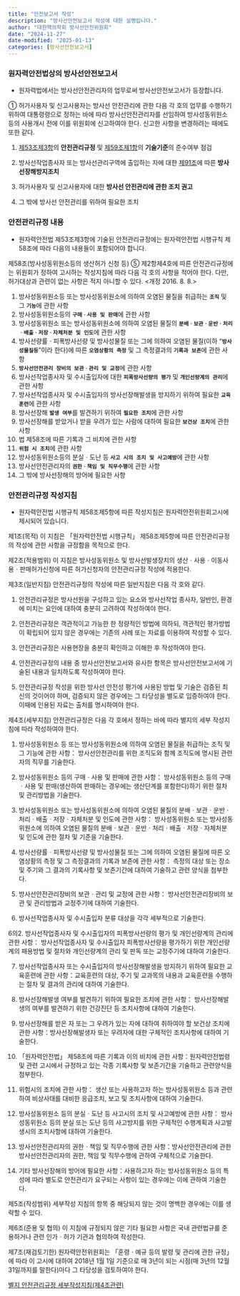 ```yaml
---
title: "안전보고서 작성"
description: "방사선안전보고서 작성에 대한 설명입니다."
author: "대한핵의학회 방사선안전위원회"
date: "2024-11-27"
date-modified: "2025-01-13"
categories: [방사선안전보고서]
---
```


### 원자력안전법상의 방사선안전보고서

- 원자력법에서는 방사선안전관리자의 업무로써 방사선안전보고서가 등장합니다.



::: {.callout-note title="원자력안전법 제53조의3(방사선안전관리자) [시행 2024.11.01]" collapse="open" appearance="minimal"}
① 허가사용자 및 신고사용자는 방사선 안전관리에 관한 다음 각 호의 업무를 수행하기 위하여 대통령령으로 정하는 바에 따라 방사선안전관리자를 선임하여 방사성동위원소등의 사용개시 전에 이를 위원회에 신고하여야 한다. 신고한 사항을 변경하려는 때에도 또한 같다.

1. <a 
  href="/posts/compendium/law/nuclear_safety_act.qmd#제53조의2-방사선안전관리자"
  target="_blank" class="text-primary" data-bs-toggle="tooltip" data-bs-html="true"
  data-bs-placement="bottom" 
  title="제53조(방사성동위원소ㆍ방사선발생장치 사용 등의 허가 등)
  ③ 제1항에 따른 허가를 받으려는 자는 허가신청서에 안전성분석보고서, 품질보증계획서, 방사선안전보고서 및 안전관리규정과 그 밖에 총리령으로 정하는 서류를 첨부하여 위원회에 제출하여야 하며, 제2항에 따른 신고를 하려는 자는 신고서에 총리령으로 정하는 서류를 첨부하여 위원회에 제출하여야 한다. 다만, 안전성분석보고서 및 품질보증계획서의 제출은 생산허가를 받으려는 자에 한한다. <개정 2013. 3. 23.>">
  제53조제3항</a>의 **안전관리규정** 및 
<a 
  href="/posts/compendium/law/nuclear_safety_act.qmd#제59조-기준준수의무-등"
  target="_blank" class="text-primary" data-bs-toggle="tooltip" data-bs-html="true"
  data-bs-placement="bottom" 
  title="제59조(기준준수의무 등) ① 허가사용자 및 신고사용자는 다음 사항에 관하여 위원회규칙으로 정하는 기술기준을 준수하여야 한다.
  1.방사성동위원소 또는 그에 따라 오염된 물질이나 방사선발생장치의 생산시설ㆍ사용시설등의 위치ㆍ구조 및 설비
  2.방사성동위원소 또는 그에 따라 오염된 물질이나 방사선발생장치의 사업소 안에서의 생산ㆍ사용ㆍ분배ㆍ저장ㆍ운반ㆍ보관ㆍ처리 및 배출
  3.방사성동위원소등의 이동사용 및 판매">
제59조제1항</a>의 **기술기준**의 준수여부 점검

2.  방사선작업종사자 또는 방사선관리구역에 출입하는 자에 대한 
<a 
  href="/posts/compendium/law/nuclear_safety_act.qmd#제91조-방사선장해방지조치"
  target="_blank" class="text-primary" data-bs-toggle="tooltip" data-bs-html="true"
  data-bs-placement="bottom" 
  title="제91조(방사선장해방지조치) ① 원자력관계사업자는 방사선장해를 방지하기 위하여 대통령령으로 정하는 바에 따라 다음 각 호의 조치를 하여야 한다.
1.방사선량 및 방사성오염의 측정
2.건강진단
3.피폭관리
4.방사성물질의 방출량 및 피폭방사선량을 가능한 한 합리적으로 낮게 유지하기 위하여 필요한 조치
② 원자력관계사업자는 방사선작업종사자 및 대통령령으로 정하는 수시출입자의 피폭방사선량이 대통령령으로 정하는 선량한도를 초과하지 아니하도록 필요한 조치를 하여야 한다.
③ 원자력관계사업자는 방사선장해를 받은 사람 또는 방사선장해를 받은 것으로 보이는 사람에게 원자력이용시설에의 출입제한과 그 밖의 보건상 필요한 조치를 하여야 한다.">
제91조</a>에 따른 **방사선장해방지조치**

3.  허가사용자 및 신고사용자에 대한 **방사선 안전관리에 관한 조치 권고**

4.  그 밖에 방사선 안전관리를 위하여 필요한 조치
:::



### 안전관리규정 내용

-   원자력안전법 제53조제3항에 기술된 안전관리규정에는 원자력안전법 시행규칙 제58조에 따라 다음의 내용들이 포함되어야 합니다.

::: {.callout-note title="원자력안전법 시행규칙 제58조(방사성동위원소등의 생산허가 신청 등) [시행 2024.11.01]" collapse="open" appearance="minimal"}
제58조(방사성동위원소등의 생산허가 신청 등) ⑤ 제2항제4호에 따른 안전관리규정에는 위원회가 정하여 고시하는 작성지침에 따라 다음 각 호의 사항을 적어야 한다. 다만, 허가대상과 관련이 없는 사항은 적지 아니할 수 있다. \<개정 2016. 8. 8.\>\

1.  방사성동위원소등 또는 방사성동위원소에 의하여 오염된 물질을 취급하는 **`조직`** 및 그 **`기능`**에 관한 사항\
2.  방사성동위원소등의 **`구매ㆍ사용 및 판매`**에 관한 사항\
3.  방사성동위원소 또는 방사성동위원소에 의하여 오염된 물질의 **`분배ㆍ보관ㆍ운반ㆍ처리ㆍ배출ㆍ저장ㆍ자체처분 및 인도`**에 관한 사항\
4.  방사선량률ㆍ피폭방사선량 및 방사성물질 또는 그에 의하여 오염된 물질(이하 “**`방사성물질등`**”이라 한다)에 따른 **`오염상황의 측정`** 및 그 측정결과의 **`기록과 보존`**에 관한 사항\
5.  **`방사선안전관리 장비의 보관ㆍ관리 및 교정`**에 관한 사항\
6.  방사선작업종사자 및 수시출입자에 대한 **`피폭방사선량의 평가`** 및 **`개인선량계의 관리`**에 관한 사항\
7.  방사선작업종사자 및 수시출입자의 방사선장해발생을 방지하기 위하여 필요한 **`교육훈련`**에 관한 사항\
8.  방사선장해 **`발생 여부`**를 발견하기 위하여 **`필요한 조치`**에 관한 사항\
9.  방사선장해를 받았거나 받을 우려가 있는 사람에 대하여 필요한 **`보건상 조치`**에 관한 사항\
10. 법 제58조에 따른 기록과 그 비치에 관한 사항\
11. **`위험 시 조치`**에 관한 사항\
12. 방사성동위원소등의 분실ㆍ도난 등 **`사고 시의 조치 및 사고예방`**에 관한 사항\
13. 방사선안전관리자의 **`권한ㆍ책임 및 직무수행`**에 관한 사항\
14. 그 밖에 방사선장해의 방어에 필요한 사항
:::

### 안전관리규정 작성지침

-   원자력안전법 시행규칙 제58조제5항에 따른 작성지침은 원자력안전위원회고시에 제시되어 있습니다.

::: {.callout-note title="원자력안전위원회고시 제2024-13호 [시행 2024.12.31]" collapse="open" appearance="minimal"}
 제1조(목적) 이 지침은 「원자력안전법 시행규칙」 제58조제5항에 따른 안전관리규정의 작성에 관한 사항을 규정함을 목적으로 한다.

 제2조(적용범위) 이 지침은 방사성동위원소 및 방사선발생장치의 생산ㆍ사용ㆍ이동사용ㆍ판매허가신청에 따른 허가신청자의 안전관리규정 작성에 적용한다.

 제3조(일반지침) 안전관리규정의 작성에 따른 일반지침은 다음 각 호와 같다.  

1. 안전관리규정은 방사선원을 구성하고 있는 요소와 방사선작업 종사자, 일반인, 환경에 미치는 요인에 대하여 충분히 고려하여 작성하여야 한다. 

2. 안전관리규정은 객관적이고 가능한 한 정량적인 방법에 의하되, 객관적인 평가방법이 확립되어 있지 않은 경우에는 기존의 사례 또는 자료를 이용하여 작성할 수 있다. 

3. 안전관리규정은 사용현장을 충분히 확인하고 이해한 후 작성하여야 한다. 

4. 안전관리규정의 내용 중 방사선안전보고서와 유사한 항목은 방사선안전보고서에 기술된 내용과 일치하도록 작성하여야 한다. 

5. 안전관리규정 작성을 위한 방사선 안전성 평가에 사용된 방법 및 기술은 검증된 최신의 것이어야 하며, 검증되지 않은 경우에는 그 타당성을 별도로 입증하여야 한다. 이때에 인용된 자료는 출처를 명시하여야 한다. 

 제4조(세부지침) 안전관리규정은 다음 각 호에서 정하는 바에 따라 별지의 세부 작성지침에 따라 작성하여야 한다.  

1. 방사성동위원소 등 또는 방사성동위원소에 의하여 오염된 물질을 취급하는 조직 및 그 기능에 관한 사항： 방사선안전관리를 위한 조직도와 함께 조직도에 명시된 관련자의 직무를 기술한다. 

2. 방사성동위원소 등의 구매ㆍ사용 및 판매에 관한 사항： 방사성동위원소 등의 구매ㆍ사용 및 판매(생산하여 판매하는 경우에는 생산단계를 포함한다)하기 위한 절차 및 관리방법을 기술한다. 

3. 방사성동위원소 또는 방사성동위원소에 의하여 오염된 물질의 분배ㆍ보관ㆍ운반ㆍ처리ㆍ배출ㆍ저장ㆍ자체처분 및 인도에 관한 사항： 방사성동위원소 또는 방사성동위원소에 의하여 오염된 물질의 분배ㆍ보관ㆍ운반ㆍ처리ㆍ배출ㆍ저장ㆍ자체처분 및 인도에 관한 절차 및 기준을 기술한다. 

4. 방사선량률ㆍ피폭방사선량 및 방사성물질 또는 그에 의하여 오염된 물질에 따른 오염상황의 측정 및 그 측정결과의 기록과 보존에 관한 사항： 측정의 대상 또는 장소 및 주기와 그 결과의 기록사항 및 보존기간에 대하여 기술하고 관련 양식을 첨부한다. 

5. 방사선안전관리장비의 보관ㆍ관리 및 교정에 관한 사항： 방사선안전관리장비의 보관 및 관리방법과 교정주기에 대하여 기술한다. 

6. 방사선작업종사자 및 수시출입자 분류 대상을 각각 세부적으로 기술한다. 

6의2. 방사선작업종사자 및 수시출입자의 피폭방사선량의 평가 및 개인선량계의 관리에 관한 사항： 방사선작업종사자 및 수시출입자 피폭방사선량을 평가하기 위한 개인선량계의 패용방법 및 절차와 개인선량계의 관리 및 판독 또는 교정주기에 대하여 기술한다. 

7. 방사선작업종사자 또는 수시출입자의 방사선장해발생을 방지하기 위하여 필요한 교육훈련에 관한 사항：교육훈련의 대상, 주기 및 교과목의 내용과 교육훈련을 수행하는 절차 및 결과의 관리에 대하여 기술한다. 

8. 방사선장해발생 여부를 발견하기 위하여 필요한 조치에 관한 사항： 방사선장해발생의 여부를 발견하기 위한 건강진단 등 조치사항에 대하여 기술한다. 

9. 방사선장해를 받은 자 또는 그 우려가 있는 자에 대하여 취하여야 할 보건상 조치에 관한 사항：방사선장해발생자 또는 우려자에 대한 구체적인 조치사항에 대하여 기술한다. 

10. 「원자력안전법」 제58조에 따른 기록과 이의 비치에 관한 사항：원자력안전법령 및 관련 고시에서 규정하고 있는 각종 기록사항 및 보존기간을 기술하고 관련양식을 첨부한다. 

11. 위험시의 조치에 관한 사항： 생산 또는 사용하고자 하는 방사성동위원소 등과 관련하여 비상사태를 대비한 응급조치, 보고 및 조치사항에 대하여 기술한다. 

12. 방사성동위원소 등의 분실ㆍ도난 등 사고시의 조치 및 사고예방에 관한 사항： 방사성동위원소 등의 분실 또는 도난 등의 사고방지를 위한 구체적인 수행계획과 사고발생시의 조치사항에 대하여 기술한다. 

13. 방사선안전관리자의 권한ㆍ책임 및 직무수행에 관한 사항：방사선안전관리에 관한 방사선안전관리자의 권한, 책임 및 직무수행에 관하여 구체적으로 기술한다. 

14. 기타 방사선장해의 방어에 필요한 사항：사용하고자 하는 방사성동위원소 등의 특성에 따라 별도로 안전관리가 요구되는 사항이 있는 경우에는 이에 관하여 기술한다. 

 제5조(작성범위) 세부작성 지침의 항목 중 해당되지 않는 것이 명백한 경우에는 이를 생략할 수 있다.

 제6조(준용 및 협의) 이 지침에 규정되지 않은 기타 필요한 사항은 국내 관련법규를 준용하거나 관련 인가ㆍ허가 기관과 협의하여 작성한다.

 제7조(재검토기한) 원자력안전위원회는 「훈령ㆍ예규 등의 발령 및 관리에 관한 규정」에 따라 이 고시에 대하여 2018년 1월 1일 기준으로 매 3년이 되는 시점(매 3년의 12월 31일까지를 말한다)마다 그 타당성을 검토하여야 한다.
 
 [별지 안전관리규정 세부작성지침(제4조관련)](/archive/[별지] 안전관리규정 세부작성지침(제4조 관련)(안전관리규정 작성지침).pdf)
:::
